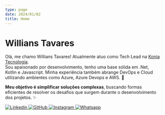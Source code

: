 ```yaml
---
type: page
date: 2024/01/02
title: Home
---
```



# Willians Tavares

Olá, me chamo Willians Tavares! Atualmente atuo como Tech Lead na [Konia Tecnologia](https://konia.com.br/). <br/>
Sou apaixonado por desenvolvimento, tenho uma base sólida em .Net, Kotlin e Javascript. Minha experiência também abrange DevOps e Cloud utilizando ambientes como Azure, Azure Devops e AWS. 🚀

**Meu objetivo é simplificar soluções complexas**, buscando formas eficientes de resolver os desafios que surgem durante o desenvolvimento dos projetos.  ✨
<div 
  className="center-icons"
  >
  <a href="https://www.linkedin.com/in/willians-tavares95/" >
    <img
      src="images/linkedin-icon.png"
      alt="Linkedin"
      width={60}
      height={60}
    />
  </a> 

  <a href="https://github.com/willsTavares">
    <img 
      src="images/github_icon.png"
      alt="GitHub"
      width={60}
      height={60}
      priority
    />
  </a> 
  <a href="https://www.instagram.com/hot.wills/">
    <img 
      src="images/instagram_icon.png"
      alt="Instagram"
      width={60}
      height={60}
      priority
    />
  </a>
  <a href="https://api.whatsapp.com/send?phone=5511943206420">
    <img 
      src="images/whatsapp_icon.png"
      alt="Whatsapp"
      width={60}
      height={30}
      priority
    />
  </a>
</div>

